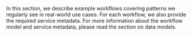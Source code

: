 
In this section, we describe example workflows covering patterns we regularly
see in real-world use cases. For each workflow, we also provide the required
service metadata. For more information about the <DocsLink href="#workflows">workflow model</DocsLink>
and <DocsLink href="#service-metadata">service metadata</DocsLink>, please read
the section on <DocsLink href="#data-models">data models</DocsLink>.
